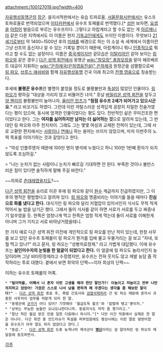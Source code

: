 attachment:/100127019.jpg?width=400

[[자유행성동맹군]]의 [[장군]]. 을지서적판에서는 유습 트파로울, [[서울문화사]]판에서는 유스프 토파로울로 번역되었으며 [[이타카]]판에서 유수프 토패롤로 번역했다.[* [[성]]만 보자면, [[요셉]]을 [[아랍어]] 발음으로 부르는 유수프이다. 그렇다고 아랍계라고 할 수도 없는 게 [[아르메니아]] 같은 다른 지역에서도 이 이름은 현지 [[기독교]]인에게도 쓰이던 이름이다. 무엇보다 [[21세기]]로부터 약 1400~1500년 후의 [[미래]]를 배경으로 하는 이 소설 속 세계에서 이름이란 그냥 선조의 출신지나 알 수 있는 기록일 뿐이기 때문에, 아랍계이니 뭐니 [[인종]]적으로 뭐라고 할 수도 없는 설정이다. 이름은 [[중국]]계이지만 겉모습은 [[이탈리아인]] 같아 보이는 [[링 파오]]와 같은 경우.] [[다곤 성역 회전]]에서 동맹군 [[wiki:"참모장" 총참모장]]을 맡아 헤르베르트 대공이 지휘하는 [[wiki:"은하제국(은하영웅전설)" 은하제국]] 원정군을 섬멸함으로써 [[링 파오]], [[브루스 애쉬비]]와 함께 [[자유행성동맹]] 건국 이래 최고의 [[전쟁 영웅]]으로 칭송받는다.

후세에 '''불평꾼 유수프'''란 별명이 붙었을 정도로 불평불만과 [[독설]]이 많았던 인물이다. [[링 파오]]가 평하길 "대상을 가리지 않고 비뚤어진 녀석." 훗날 [[버밀리온 성역 회전]]을 앞두고 [[양 웬리]]의 불평불만이 늘어나자, [[율리안 민츠]]가 '''"점점 유수프 2세가 되어가고 있으시군요."''' 라고 비꼬기도 하였다. 그런데 이런 까탈스러운 성격답게 굉장히 치밀한 전술가였다는 평이 있으며, 동시에 엄격한 인물이었다는 평도 있다.
전반적인 삶은 무미건조한 편이었다고 한다. 그는 '''여자를 싫어하지만 남자는 더 싫어하는 것'''으로 알려져 있는데, 그 반대인 링 파오와 아주 천지차이. 그래도 그는 몇몇 여성과 교제한 전력이 있는데, 그때 서로 교환한 편지에서는 [[사랑]]이니 [[연애]]니 하는 용어는 쓰이지 않았으며, 마치 이번주의 노력 목표를 이야기하는 것과 같았다고 한다.

> "악성 인플루엔자 때문에 100만 명이 병석에 누웠다고 하니 100만 1번째 환자가 되지 않도록 조심하길." 

> "나는 눈치가 없는 사람이니 눈치가 빠르길 기대하면 안 된다. 부족한 것이나 불만스러운 점이 있다면 솔직하게 말해 주길 바란다."

~~의외로 [[츤데레]]였을지도?~~

[[다곤 성역 회전]]을 승리로 이끈 후에 링 파오와 같이 [[원수]] 계급까지 진급하였지만, 그 이후의 행적은 평범했다고 알려져 있다. [[링 파오]]와 명콤비라는 이야기를 들을 때마다 '''진심으로 화를 냈다고 한다.''' 대식가인 링 파오와 달리 저혈압이 있어서인지 식사도 무척 적게 먹어서 늘 밥을 남기곤 했다. 그래서 둘이 식사를 같이 하면 서로가 서로를 두고 짜증내기 일쑤였을 듯. 한쪽은 엄청나게 먹고 한쪽은 엄청 적게 먹는데 둘이 서로를 이해한게 아니며 그거 가지고 서로 비아냥거렸을테니.

한 가지 예로 다곤 성역 회전 이전에 개인적으로 링 파오를 만난 적이 있는데, 한창 사무를 보고 있던 유수프 토패롤이 링 파오가 뭔가를 입에 물고 우물거리는 걸 보고 "자네, 또 뭘 먹고 있나?" 라고 묻자, 링 파오는 "성병치료정제." 라고 가볍게 대답했다. 이에 유수프는 '''살인미수자의 눈빛을 한 얼굴이 되었다고 한다.''' 이 얼굴에 링 파오도 놀라서인지 농담이라며 그냥 비타민정제라고 수정했지만, 유수프는 전혀 웃지도 않고 제발 농담 좀 작작하라는 투로 대했다. 곁에서 보면 최악의 단짝~~이자 최상의 단짝~~.

이하는 유수프 토패롤의 어록.

 * '''"빌어먹을, 어째서 나 혼자 이런 고생을 해야 한단 말인가?! 이놈이고 저놈이고 전부 나만 의지하고 앉았어! 가끔은 스스로 나서 남을 편하게 해 주겠다는 생각을 좀 해보란 말이다!"''' - [[다곤 성역 회전]] 종료 후, 흑발 간호사와 [[검열삭제]]하러 간 링 파오 때문에 혼자서 과중한 사후처리 업무를 떠맡게 되자 한 말.
 * "동맹군에 [[군가]]가 어디 있어? 기껏해야 '월급도둑 왈츠'와 '밥벌레 탱고'뿐이지."
 * "상부는 무능한 놈들만 오냐오냐한다니까. 동료의식도 작작 좀 챙기라고." 
 * "잘난 척은 월급 받은 만큼 일한 다음에나 하시지."[* 다만 이건 작중에서 실제로 한 말은 아니다. 다곤 회전 중 안드라슈가 독설을 퍼부었음에도 평상시에는 이런 말로 맞받아쳤을 유수프가 아무 말도 하지 않았다고 한다.]
 * "동감." - [[다곤 성역 회전]] 도중 늦게나마 제국군이 '''[[병신]]'''이라는 걸 알아차린 링 파오의 깨달음에 동조하면서.
[[각주]]
